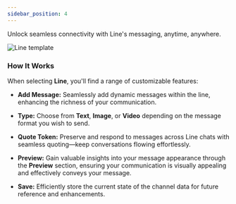 ```yaml
---
sidebar_position: 4
---
```


Unlock seamless connectivity with Line's messaging, anytime, anywhere.

![Line template](../../Images/Templates/TemplateEdit/lineTemplate.png)

### How It Works

When selecting **Line**, you'll find a range of customizable features:

- **Add Message:** Seamlessly add dynamic messages within the line, enhancing the richness of your communication.

- **Type:** Choose from **Text**, **Image**, or **Video** depending on the message format you wish to send.

- **Quote Token:** Preserve and respond to messages across Line chats with seamless quoting—keep conversations flowing effortlessly.

- **Preview:** Gain valuable insights into your message appearance through the **Preview** section, ensuring your communication is visually appealing and effectively conveys your message.

- **Save:** Efficiently store the current state of the channel data for future reference and enhancements.



